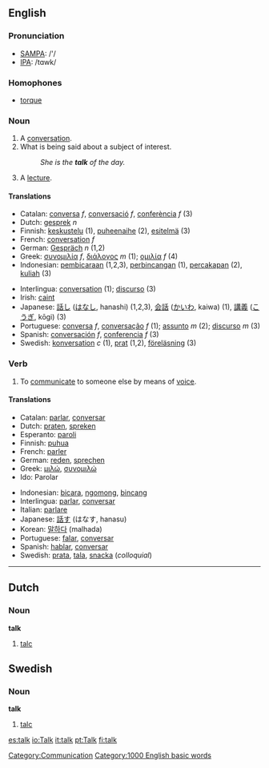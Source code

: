 ==English==

{{rank|answer|early|saying|449|talk|spirit|sometimes|account}}

===Pronunciation===
*[[w:SAMPA|SAMPA]]: /'/
*[[w:IPA|IPA]]: /tɑwk/

===Homophones===
*[[torque]]

===Noun===
{{en-noun-reg}}

# A [[conversation]].
# What is being said about a subject of interest.
#:''She is the '''talk''' of the day.''
# A [[lecture]].

====Translations====
{{Top}}
*Catalan: [[conversa]] ''f'', [[conversació]] ''f'', [[conferència]] ''f'' (3)
*Dutch: [[gesprek]] ''n''
*Finnish: [[keskustelu]] (1), [[puheenaihe]] (2), [[esitelmä]] (3)
*French: [[conversation]] ''f''
*German: [[Gespräch]] ''n'' (1,2)
*Greek: [[:el:συνομιλία|συνομιλία]] ''f'', [[:el:διάλογος|διάλογος]] ''m'' (1); [[:el:ομιλία|ομιλία]] ''f'' (4)
*Indonesian:  [[bicara|pembicaraan]] (1,2,3), [[bincang|perbincangan]] (1), [[cakap|percakapan]] (2), [[kuliah]] (3)
{{Mid}}
*Interlingua: [[conversation]] (1); [[discurso]] (3)
*Irish: [[caint]]
*Japanese: [[話し]] ([[はなし]], hanashi) (1,2,3), [[会話]] ([[かいわ]], kaiwa) (1), [[講義]] ([[こうぎ]], kōgi) (3)
*Portuguese: [[conversa]] ''f'', [[conversação]] ''f'' (1); [[assunto]] ''m'' (2); [[discurso]] ''m'' (3)
*Spanish: [[conversación]] ''f'', [[conferencia]] ''f'' (3)
*Swedish: [[konversation]] ''c'' (1), [[prat]] (1,2), [[föreläsning]] (3)
{{Bottom}}

===Verb===
{{en-infl-reg-consonant|talk||}}

# To [[communicate]] to someone else by means of [[voice]].

====Translations====
{{Top}}
*Catalan: [[parlar]], [[conversar]]
*Dutch: [[praten]], [[spreken]]
*Esperanto: [[paroli]]
*Finnish: [[puhua]]
*French: [[parler]]
*German: [[reden]], [[sprechen]]
*Greek: [[:el:συνομιλώ|μιλώ]], [[:el:συνομιλώ|συνομιλώ]] 
*Ido: Parolar
{{Mid}}
*Indonesian: [[bicara]], [[ngomong]], [[bincang]]
*Interlingua: [[parlar]], [[conversar]]
*Italian: [[parlare]]
*Japanese: [[話す]] (はなす, hanasu)
*Korean: [[말하다]] (malhada)
*Portuguese: [[falar]], [[conversar]]
*Spanish: [[hablar]], [[conversar]]
*Swedish: [[prata]], [[tala]], [[snacka]] (''colloquial'')
{{Bottom}}

----
<!-- Can someone check the definitions below and make them a bit more explanatory please. -->
==Dutch==
===Noun===
'''talk'''
# [[talc]]

==Swedish==
===Noun===
'''talk'''
# [[talc]]

[[Category:Communication]]
[[Category:1000 English basic words]]

[[es:talk]]
[[io:Talk]]
[[it:talk]]
[[pt:Talk]]
[[fi:talk]]